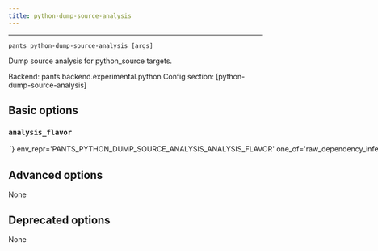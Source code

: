 ```yaml
---
title: python-dump-source-analysis
---
```



---

```
pants python-dump-source-analysis [args]
```

Dump source analysis for python_source targets.

Backend: <span className="color--primary">pants.backend.experimental.python</span>
Config section: <span className="color--primary">[python-dump-source-analysis]</span>

<span className={styles.options}>

## Basic options


### `analysis_flavor`

<Option
  cli_repr={`--python-dump-source-analysis-analysis-flavor=<AnalysisFlavor>`}
  env_repr='PANTS_PYTHON_DUMP_SOURCE_ANALYSIS_ANALYSIS_FLAVOR'
  one_of='raw_dependency_inference, dependency_inference'
  default_repr={`dependency_inference`}
>

The type of information that should be returned.

* `dependency_inference`: The results of dependency inference, for every detected import in every file.

* `raw_dependency_inference`: The raw intermediate results of the dependency inference process,
at every stage they&#x27;re available. Potentially useful for debugging the dependency inference process.

</Option>

## Advanced options

None

## Deprecated options

None


</span>